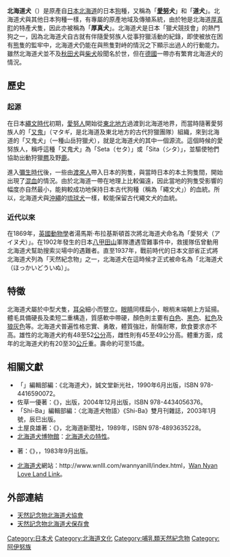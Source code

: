 {{Infobox Dogbreed 
| akcgroup = －
| akcstd = 
| altname = 愛努犬
| ankcgroup = －
| ankcstd = 
| ckcgroup = Group 6 - Non-Sporting 
| ckcstd = http://www.ckc.ca/en/Default.aspx?tabid=99&BreedCode=SII
| country = {{flagicon|Japan}}　[[日本|日本]]
| fcigroup = 5
| fcinum = 261
| fcisection = 4
| fcistd = https://web.archive.org/web/20080529092103/http://www.fci.be/uploaded_files/261gb99_en.doc
| image = Ainu-Dog.jpg
| image_caption = 北海道犬
| jkcgroup = 5
| jkcstd = https://web.archive.org/web/20070926223248/http://www.jkc.or.jp/dogs/group5/6.html
| name = 北海道犬
| nickname = 道犬
| nzkcgroup = －
| nzkcstd = 
| ukcgroup = －
| ukcstd = 
}}

{{Japanese|japanese=北海道犬|kana=ほっかいどうけん|romaji=Hokkaidō Ken}}

'''北海道犬'''（{{lang|ja|ほっかいどうけん、ほっかいどういぬ}}）是原產自[[日本|日本]][[北海道|北海道]]的日本[[狗|狗]]種，又稱為「'''[[愛努|愛努]]犬'''」和「'''道犬'''」。北海道犬與其他日本狗種一樣，有專屬的原產地域及傳殖系統，由於牠是北海道[[厚真町|厚真町]]的特產犬隻，因此亦被稱為「'''厚真犬'''」。北海道犬是日本「獵犬競技會」的熱門狗之一，因為北海道犬自古就有伴隨愛努族人從事狩獵活動的紀錄，即使被放在困有[[熊|熊]]隻的監牢中，北海道犬仍能在與熊隻對峙的情況之下顯示出過人的行動能力。雖然北海道犬並不及[[秋田犬|秋田犬]]與[[柴犬|柴犬]]般聞名於世，但在[[德國|德國]]一帶亦有繁育北海道犬的情況。

==歷史==
===起源===
在日本[[繩文時代|繩文時代]]初期，[[愛努人|愛努人]]開始從[[東北地方|東北地方]]過渡到北海道地界，而當時隨著愛努族人的「[[又鬼|又鬼]]」（マタギ，是北海道及東北地方的古代狩獵團隊）組織，來到北海道的「又鬼犬」（一種山岳狩獵犬），就是北海道犬的其中一個源流。這個時候的愛努族人，稱呼這種「又鬼犬」為「Seta（セタ）」或「Sita（シタ）」，並驅使牠們協助出動狩獵[[羆|羆]]及野[[鹿|鹿]]。

進入[[彌生時代|彌生時代]]後，一些由[[渡來人|渡來人]]帶入日本的狗隻，與當時日本的本土狗隻間，開始出現了[[混血|混血]]的情況。由於北海道一帶在地理上比較偏遠，因此當地的狗隻受影響的幅度亦自然最小，能夠較成功地保持日本古代狗種（稱為「繩文犬」）的血統。所以，北海道犬與[[沖繩|沖繩]]的[[琉球犬|琉球犬]]一樣，較能保留古代繩文犬的血統。

===近代以來===
在1869年，[[英國|英國]][[動物學|動物學]]者湯馬斯·布拉基斯頓首次將北海道犬命名為「愛努犬（アイヌ犬）」。在1902年發生的日本[[八甲田山|八甲田山]]軍隊遭遇雪難事件中，救援隊伍曾動用北海道犬幫助搜索災場中的遇難者。直至1937年，戰前時代的日本文部省正式將北海道犬列為「天然紀念物」之一，北海道犬在這時候才正式被命名為「北海道犬（ほっかいどういぬ）」。

==特徵==
北海道犬屬於中型犬隻，[[耳朵|耳朵]]細小而豎立。[[眼睛|眼睛]]同樣扁小，眼梢末端朝上方延揚。體毛具備硬長及柔短二重構造，質感軟中帶硬，顏色則主要有[[白色|白色]]、[[黑色|黑色]]、[[紅色|紅色]]及[[狼|狼]][[灰色|灰色]]等。北海道犬普遍性格忠實、勇敢，體質強壯，耐傷耐寒，飲食要求亦不高。雄性的北海道犬約有48至52[[公分|公分]]高，雌性則有45至49公分高。體重方面，成年的北海道犬約有20至30[[公斤|公斤]]重。壽命約可至15歲。

==相關文獻==
*「{{lang|ja|愛犬の友}}」編輯部編：《北海道犬》，誠文堂新光社，1990年6月出版，ISBN 978-4416590072。
*佐草一優著：《{{lang|ja|人気犬種166カタログ}}》，{{lang|ja|グラスウインド}}出版，2004年12月出版，ISBN 978-4434056376。
*「Shi-Ba」編輯部編：〈北海道犬物語〉《Shi-Ba》雙月刊雜誌，2003年1月號，辰巳出版。
*土屋良雄著：《{{lang|ja|北海道犬のはなし}}》，北海道新聞社，1989年，ISBN 978-4893635228。
*[http://ainu-dog.info/ 北海道犬博物館]{{Wayback|url=http://ainu-dog.info/ |date=20080529040712 }}：{{ja}}[http://ainu-dog.info/hokkaidodog.html 北海道犬の特性]{{Wayback|url=http://ainu-dog.info/hokkaidodog.html |date=20080725025340 }}。
*{{lang|ja|渡辺洪}}著：《{{lang|ja|北海道犬の話}}》，{{lang|ja|北海道出版企画センター}}，1983年9月出版。
*{{ja}}[http://www.wnlll.com/wannyanill/wanill/japan/dogn3.html 北海道犬]{{Wayback|url=http://www.wnlll.com/wannyanill/wanill/japan/dogn3.html |date=20080417061008 }}網站：http://www.wnlll.com/wannyanill/index.html{{Wayback|url=http://www.wnlll.com/wannyanill/index.html |date=20080517153944 }}，[http://www.wnlll.com/ Wan Nyan Love Land Link]{{Wayback|url=http://www.wnlll.com/ |date=20080516083808 }}。

==外部連結==
*[http://www.doukenkyou.com/ 天然記念物北海道犬協會]{{Wayback|url=http://www.doukenkyou.com/ |date=20080516070759 }}
*[https://web.archive.org/web/20080625051950/http://www.dokenpo.com/ 天然記念物北海道犬保存會]

{{日本犬}}

{{Authority control}}
[[Category:日本犬|Category:日本犬]]
[[Category:北海道文化|Category:北海道文化]]
[[Category:哺乳類天然紀念物|Category:哺乳類天然紀念物]]
[[Category:阿伊努族|Category:阿伊努族]]